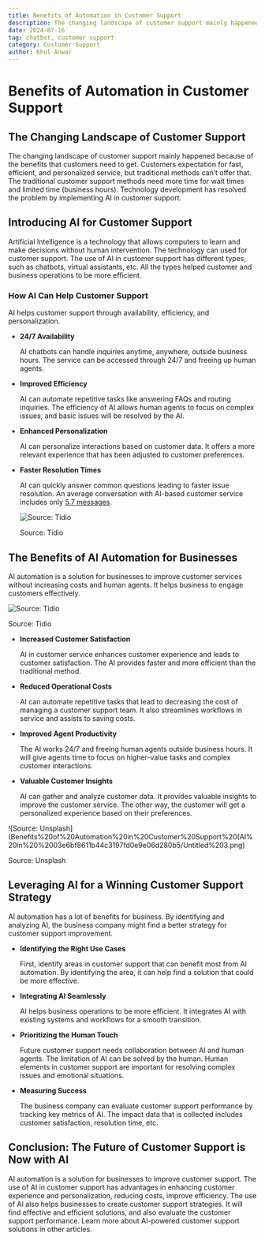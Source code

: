 ```yaml
---
title: Benefits of Automation in Customer Support
description: The changing landscape of customer support mainly happened because of the benefits that customers need to get. Customers expectation for fast, efficient, and personalized service, but traditional methods can’t offer that.
date: 2024-07-16
tag: chatbot, customer support
category: Customer Support
author: Khul Anwar
---
```


# Benefits of Automation in Customer Support

## **The Changing Landscape of Customer Support**

The changing landscape of customer support mainly happened because of the benefits that customers need to get. Customers expectation for fast, efficient, and personalized service, but traditional methods can’t offer that. The traditional customer support methods need more time for wait times and limited time (business hours). Technology development has resolved the problem by implementing AI in customer support.

## **Introducing AI for Customer Support**

Artificial Intelligence is a technology that allows computers to learn and make decisions without human intervention. The technology can used for customer support. The use of AI in customer support has different types, such as chatbots, virtual assistants, etc. All the types helped customer and business operations to be more efficient.

### **How AI Can Help Customer Support**

AI helps customer support through availability, efficiency, and personalization.

- **24/7 Availability**
    
    AI chatbots can handle inquiries anytime, anywhere, outside business hours. The service can be accessed through 24/7 and freeing up human agents.
    
- **Improved Efficiency**
    
    AI can automate repetitive tasks like answering FAQs and routing inquiries. The efficiency of AI allows human agents to focus on complex issues, and basic issues will be resolved by the AI.
    
- **Enhanced Personalization**
    
    AI can personalize interactions based on customer data. It offers a more relevant experience that has been adjusted to customer preferences.
    
- **Faster Resolution Times**
    
    AI can quickly answer common questions leading to faster issue resolution. An average conversation with AI-based customer service includes only [5.7 messages](https://www.tidio.com/blog/ai-customer-service-statistics/).
    
    ![Source: Tidio](./img/benefit-ai-customer-support-faster-resolution-time.png)
    
    Source: Tidio
    

## **The Benefits of AI Automation for Businesses**

AI automation is a solution for businesses to improve customer services without increasing costs and human agents. It helps business to engage customers effectively.

![Source: Tidio](./img/benefit-ai-automation-in-business.png)

Source: Tidio

- **Increased Customer Satisfaction**
    
    AI in customer service enhances customer experience and leads to customer satisfaction. The AI provides faster and more efficient than the traditional method.
    
- **Reduced Operational Costs**
    
    AI can automate repetitive tasks that lead to decreasing the cost of managing a customer support team. It also streamlines workflows in service and assists to saving costs.
    
- **Improved Agent Productivity**
    
    The AI works 24/7 and freeing human agents outside business hours. It will give agents time to focus on higher-value tasks and complex customer interactions.
    
- **Valuable Customer Insights**
    
    AI can gather and analyze customer data. It provides valuable insights to improve the customer service. The other way, the customer will get a personalized experience based on their preferences.
    

![Source: Unsplash](Benefits%20of%20Automation%20in%20Customer%20Support%20(AI%20in%20%2003e6bf8611b44c3197fd0e9e06d280b5/Untitled%203.png)

Source: Unsplash

## **Leveraging AI for a Winning Customer Support Strategy**

AI automation has a lot of benefits for business. By identifying and analyzing AI, the business company might find a better strategy for customer support improvement.

- **Identifying the Right Use Cases**
    
    First, identify areas in customer support that can benefit most from AI automation. By identifying the area, it can help find a solution that could be more effective.
    
- **Integrating AI Seamlessly**
    
    AI helps business operations to be more efficient. It integrates AI with existing systems and workflows for a smooth transition.
    
- **Prioritizing the Human Touch**
    
    Future customer support needs collaboration between AI and human agents. The limitation of AI can be solved by the human. Human elements in customer support are important for resolving complex issues and emotional situations.
    
- **Measuring Success**
    
    The business company can evaluate customer support performance by tracking key metrics of AI. The impact data that is collected includes customer satisfaction, resolution time, etc.
    

## **Conclusion: The Future of Customer Support is Now with AI**

AI automation is a solution for businesses to improve customer support. The use of AI in customer support has advantages in enhancing customer experience and personalization, reducing costs, improve efficiency. The use of AI also helps businesses to create customer support strategies. It will find effective and efficient solutions, and also evaluate the customer support performance. Learn more about AI-powered customer support solutions in other articles.
